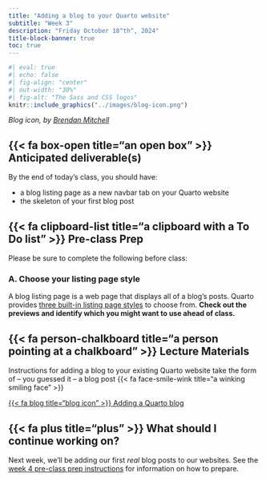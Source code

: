 ```yaml
---
title: "Adding a blog to your Quarto website"
subtitle: "Week 3"
description: "Friday October 18^th^, 2024"
title-block-banner: true
toc: true
---
```


::: {.center-text}
```r
#| eval: true
#| echo: false
#| fig-align: "center"
#| out-width: "30%"
#| fig-alt: "The Sass and CSS logos"
knitr::include_graphics("../images/blog-icon.png")
```

::: {.center-text .gray-text}
*Blog icon, by [Brendan Mitchell](https://theblogicon.wordpress.com/about/)*
:::
:::

## {{< fa box-open title="an open box" >}} Anticipated deliverable(s) {#anticipated-deliverables}

By the end of today's class, you should have: 

- a blog listing page as a new navbar tab on your Quarto website
- the skeleton of your first blog post

## {{< fa clipboard-list title="a clipboard with a To Do list" >}} Pre-class Prep {#pre-class-prep}

Please be sure to complete the following before class:

### A. Choose your listing page style

A blog listing page is a web page that displays all of a blog's posts. Quarto provides [three built-in listing page styles](https://quarto.org/docs/websites/website-listings.html#listing-types){target="_blank"} to choose from. [**Check out the previews and identify which you might want to use ahead of class.**]{.teal-text}

## {{< fa person-chalkboard title="a person pointing at a chalkboard" >}} Lecture Materials {#lecture-materials}

Instructions for adding a blog to your existing Quarto website take the form of -- you guessed it -- a blog post {{< fa face-smile-wink title="a winking smiling face" >}}

::: {.center-text}
[{{< fa blog title="blog icon" >}} Adding a Quarto blog](https://samanthacsik.github.io/posts/2022-10-24-quarto-blogs/){.btn role="button" target="_blank"} 
:::

## {{< fa plus title="plus" >}} What should I continue working on? {#continue-working}

Next week, we'll be adding our first *real* blog posts to our websites. See the [week 4 pre-class prep instructions](week4-writing-blogs.qmd#pre-class-prep) for information on how to prepare.